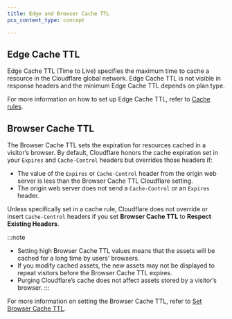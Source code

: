 ```yaml
---
title: Edge and Browser Cache TTL
pcx_content_type: concept

---
```



## Edge Cache TTL

Edge Cache TTL (Time to Live) specifies the maximum time to cache a resource in the Cloudflare global network. Edge Cache TTL is not visible in response headers and the minimum Edge Cache TTL depends on plan type.

<FeatureTable id="cache.edge_cache_ttl" />

For more information on how to set up Edge Cache TTL, refer to [Cache rules](/cache/how-to/cache-rules/settings/#edge-ttl).

## Browser Cache TTL

The Browser Cache TTL sets the expiration for resources cached in a visitor’s browser. By default, Cloudflare honors the cache expiration set in your `Expires` and `Cache-Control` headers but overrides those headers if:

* The value of the `Expires` or `Cache-Control` header from the origin web server is less than the Browser Cache TTL Cloudflare setting.
* The origin web server does not send a `Cache-Control` or an `Expires` header.

Unless specifically set in a cache rule, Cloudflare does not override or insert `Cache-Control` headers if you set **Browser Cache TTL** to **Respect Existing Headers**.

:::note


* Setting high Browser Cache TTL values means that the assets will be cached for a long time by users’ browsers.
* If you modify cached assets, the new assets may not be displayed to repeat visitors before the Browser Cache TTL expires.
* Purging Cloudflare’s cache does not affect assets stored by a visitor’s browser. 
  :::

<FeatureTable id="cache.browser_cache_ttl" />

For more information on setting the Browser Cache TTL, refer to [Set Browser Cache TTL](/cache/how-to/edge-browser-cache-ttl/set-browser-ttl/).
